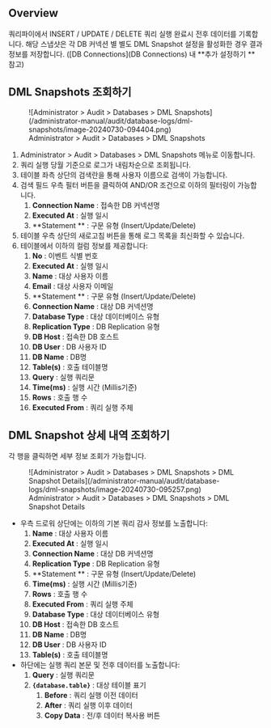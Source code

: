 ## Overview

쿼리파이에서 INSERT / UPDATE / DELETE 쿼리 실행 완료시 전후 데이터를 기록합니다. 해당 스냅샷은 각 DB 커넥션 별 별도 DML Snapshot 설정을 활성화한 경우 결과 정보를 저장합니다. ([DB Connections](DB Connections) 내  **추가 설정하기 ** 참고)

## DML Snapshots 조회하기

<figure data-layout="center" data-align="center">
![Administrator &gt; Audit &gt; Databases &gt; DML Snapshots](/administrator-manual/audit/database-logs/dml-snapshots/image-20240730-094404.png)
<figcaption>
Administrator &gt; Audit &gt; Databases &gt; DML Snapshots
</figcaption>
</figure>

1. Administrator &gt; Audit &gt; Databases &gt; DML Snapshots 메뉴로 이동합니다.
2. 쿼리 실행 당월 기준으로 로그가 내림차순으로 조회됩니다.
3. 테이블 좌측 상단의 검색란을 통해 사용자 이름으로 검색이 가능합니다.
4. 검색 필드 우측 필터 버튼을 클릭하여 AND/OR 조건으로 이하의 필터링이 가능합니다.
    1.  **Connection Name**  : 접속한 DB 커넥션명
    2.  **Executed At**  : 실행 일시
    3.  **Statement ** : 구문 유형 (Insert/Update/Delete)
5. 테이블 우측 상단의 새로고침 버튼을 통해 로그 목록을 최신화할 수 있습니다.
6. 테이블에서 이하의 컬럼 정보를 제공합니다:
    1.  **No**  : 이벤트 식별 번호
    2.  **Executed At**  : 실행 일시
    3.  **Name**  : 대상 사용자 이름
    4.  **Email**  : 대상 사용자 이메일
    5.  **Statement ** : 구문 유형 (Insert/Update/Delete)
    6.  **Connection Name**  : 대상 DB 커넥션명
    7.  **Database Type**  : 대상 데이터베이스 유형
    8.  **Replication Type**  : DB Replication 유형
    9.  **DB Host**  : 접속한 DB 호스트
    10.  **DB User**  : DB 사용자 ID
    11.  **DB Name**  : DB명
    12.  **Table(s)**  : 호출 테이블명
    13.  **Query**  : 실행 쿼리문
    14.  **Time(ms)**  : 실행 시간 (Millis기준)
    15.  **Rows**  : 호출 행 수
    16.  **Executed From**  : 쿼리 실행 주체

## DML Snapshot 상세 내역 조회하기

각 행을 클릭하면 세부 정보 조회가 가능합니다.

<figure data-layout="center" data-align="center">
![Administrator &gt; Audit &gt; Databases &gt; DML Snapshots &gt; DML Snapshot Details](/administrator-manual/audit/database-logs/dml-snapshots/image-20240730-095257.png)
<figcaption>
Administrator &gt; Audit &gt; Databases &gt; DML Snapshots &gt; DML Snapshot Details
</figcaption>
</figure>

* 우측 드로워 상단에는 이하의 기본 쿼리 감사 정보를 노출합니다:
    1.  **Name**  : 대상 사용자 이름
    2.  **Executed At**  : 실행 일시
    3.  **Connection Name**  : 대상 DB 커넥션명
    4.  **Replication Type**  : DB Replication 유형
    5.  **Statement ** : 구문 유형 (Insert/Update/Delete)
    6.  **Time(ms)**  : 실행 시간 (Millis기준)
    7.  **Rows**  : 호출 행 수
    8.  **Executed From**  : 쿼리 실행 주체
    9.  **Database Type**  : 대상 데이터베이스 유형
    10.  **DB Host**  : 접속한 DB 호스트
    11.  **DB Name**  : DB명
    12.  **DB User**  : DB 사용자 ID
    13.  **Table(s)**  : 호출 테이블명
* 하단에는 실행 쿼리 본문 및 전후 데이터를 노출합니다:
    1.  **Query**  : 실행 쿼리문
    2.  **`{database.table}`**  : 대상 테이블 표기
        1.  **Before**  : 쿼리 실행 이전 데이터
        2.  **After**  : 쿼리 실행 이후 데이터
        3.  **Copy Data**  : 전/후 데이터 복사용 버튼
